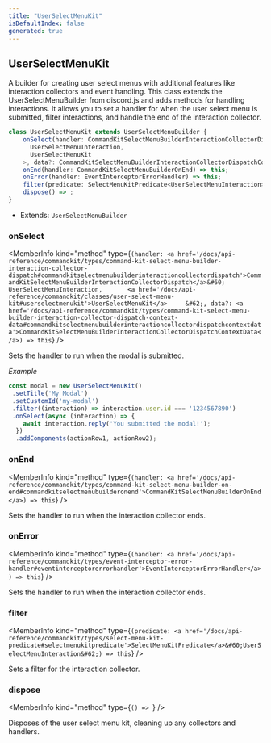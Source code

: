 ```yaml
---
title: "UserSelectMenuKit"
isDefaultIndex: false
generated: true
---
```



<!-- This file was generated from the CommandKit source. Do not modify. Instead, re-run the "docgen" script -->


## UserSelectMenuKit

<GenerationInfo sourceFile="packages/commandkit/src/components/interactive/select-menu/UserSelectMenuKit.ts" sourceLine="40" packageName="commandkit" />

A builder for creating user select menus with additional features like interaction collectors and event handling.
This class extends the UserSelectMenuBuilder from discord.js and adds methods for handling interactions.
It allows you to set a handler for when the user select menu is submitted, filter interactions, and handle the end of the interaction collector.

```ts title="Signature"
class UserSelectMenuKit extends UserSelectMenuBuilder {
    onSelect(handler: CommandKitSelectMenuBuilderInteractionCollectorDispatch<
      UserSelectMenuInteraction,
      UserSelectMenuKit
    >, data?: CommandKitSelectMenuBuilderInteractionCollectorDispatchContextData) => this;
    onEnd(handler: CommandKitSelectMenuBuilderOnEnd) => this;
    onError(handler: EventInterceptorErrorHandler) => this;
    filter(predicate: SelectMenuKitPredicate<UserSelectMenuInteraction>) => this;
    dispose() => ;
}
```
* Extends: <code>UserSelectMenuBuilder</code>



<div className="members-wrapper">

### onSelect

<MemberInfo kind="method" type={`(handler: <a href='/docs/api-reference/commandkit/types/command-kit-select-menu-builder-interaction-collector-dispatch#commandkitselectmenubuilderinteractioncollectordispatch'>CommandKitSelectMenuBuilderInteractionCollectorDispatch</a>&#60;       UserSelectMenuInteraction,       <a href='/docs/api-reference/commandkit/classes/user-select-menu-kit#userselectmenukit'>UserSelectMenuKit</a>     &#62;, data?: <a href='/docs/api-reference/commandkit/types/command-kit-select-menu-builder-interaction-collector-dispatch-context-data#commandkitselectmenubuilderinteractioncollectordispatchcontextdata'>CommandKitSelectMenuBuilderInteractionCollectorDispatchContextData</a>) => this`}   />

Sets the handler to run when the modal is submitted.



*Example*

```ts
const modal = new UserSelectMenuKit()
 .setTitle('My Modal')
 .setCustomId('my-modal')
 .filter((interaction) => interaction.user.id === '1234567890')
 .onSelect(async (interaction) => {
    await interaction.reply('You submitted the modal!');
  })
  .addComponents(actionRow1, actionRow2);
```
### onEnd

<MemberInfo kind="method" type={`(handler: <a href='/docs/api-reference/commandkit/types/command-kit-select-menu-builder-on-end#commandkitselectmenubuilderonend'>CommandKitSelectMenuBuilderOnEnd</a>) => this`}   />

Sets the handler to run when the interaction collector ends.
### onError

<MemberInfo kind="method" type={`(handler: <a href='/docs/api-reference/commandkit/types/event-interceptor-error-handler#eventinterceptorerrorhandler'>EventInterceptorErrorHandler</a>) => this`}   />

Sets the handler to run when the interaction collector ends.
### filter

<MemberInfo kind="method" type={`(predicate: <a href='/docs/api-reference/commandkit/types/select-menu-kit-predicate#selectmenukitpredicate'>SelectMenuKitPredicate</a>&#60;UserSelectMenuInteraction&#62;) => this`}   />

Sets a filter for the interaction collector.
### dispose

<MemberInfo kind="method" type={`() => `}   />

Disposes of the user select menu kit, cleaning up any collectors and handlers.


</div>
